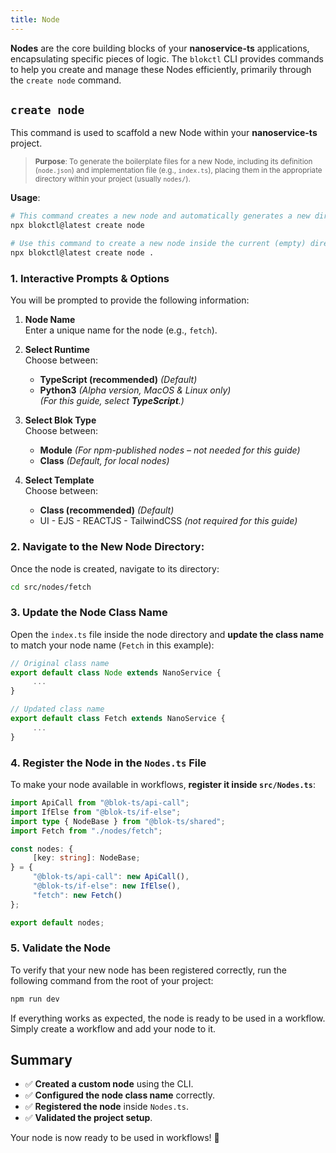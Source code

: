 ```yaml
---
title: Node
---
```


**Nodes** are the core building blocks of your **nanoservice-ts** applications, encapsulating specific pieces of logic. The `blokctl` CLI provides commands to help you create and manage these Nodes efficiently, primarily through the `create node` command.

## `create node`

This command is used to scaffold a new Node within your **nanoservice-ts** project.

> <sub>**Purpose**: To generate the boilerplate files for a new Node, including its definition (`node.json`) and implementation file (e.g., `index.ts`), placing them in the appropriate directory within your project (usually `nodes/`).</sub>

**Usage**:

```bash
# This command creates a new node and automatically generates a new directory for it.
npx blokctl@latest create node
```
```bash
# Use this command to create a new node inside the current (empty) directory.
npx blokctl@latest create node .
```

### 1. Interactive Prompts & Options

You will be prompted to provide the following information:

1. **Node Name**  
    Enter a unique name for the node (e.g., `fetch`).

2. **Select Runtime**  
    Choose between:
    - **TypeScript (recommended)** *(Default)*
    - **Python3** *(Alpha version, MacOS & Linux only)*  
    *(For this guide, select **TypeScript**.)*

3. **Select Blok Type**  
    Choose between:
    - **Module** *(For npm-published nodes – not needed for this guide)*
    - **Class** *(Default, for local nodes)*

4. **Select Template**  
    Choose between:
    - **Class (recommended)** *(Default)*
    - UI - EJS - REACTJS - TailwindCSS *(not required for this guide)*

### 2. Navigate to the New Node Directory:

Once the node is created, navigate to its directory:

```bash
cd src/nodes/fetch
```

### 3. Update the Node Class Name

Open the `index.ts` file inside the node directory and **update the class name** to match your node name (`Fetch` in this example):

```typescript
// Original class name
export default class Node extends NanoService {
     ...
}

// Updated class name
export default class Fetch extends NanoService {
     ...
}
```

### 4. Register the Node in the `Nodes.ts` File

To make your node available in workflows, **register it inside `src/Nodes.ts`**:

```typescript
import ApiCall from "@blok-ts/api-call";
import IfElse from "@blok-ts/if-else";
import type { NodeBase } from "@blok-ts/shared";
import Fetch from "./nodes/fetch";

const nodes: {
     [key: string]: NodeBase;
} = {
     "@blok-ts/api-call": new ApiCall(),
     "@blok-ts/if-else": new IfElse(),
     "fetch": new Fetch()
};

export default nodes;
```

### 5. Validate the Node

To verify that your new node has been registered correctly, run the following command from the root of your project:
```bash
npm run dev
```
If everything works as expected, the node is ready to be used in a workflow. Simply create a workflow and add your node to it.

## Summary

- ✅ **Created a custom node** using the CLI.  
- ✅ **Configured the node class name** correctly.  
- ✅ **Registered the node** inside `Nodes.ts`.  
- ✅ **Validated the project setup**.

Your node is now ready to be used in workflows! 🎉